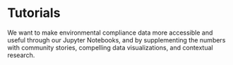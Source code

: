 
<Layout pageTitle="Tutorials" sidebarLinks={LearnPageSidebarLinks} activeHeaderLink="Learn">

# Tutorials

We want to make environmental compliance data more accessible and useful through our <Link to='/data/notebooks' rel='noreferrer noopener'>Jupyter Notebooks</Link>, and by supplementing the numbers with community stories, compelling data visualizations, and contextual research.

<div className='row'>
  <InfoCard
      title="EEW Introduction Video"
      description='A short video introducing the Environmental Enforcement Watch project and our approach.'
      link='https://www.youtube.com/watch?v=Q0iXOn-dY1g'
      image={intro}
  />
  <InfoCard
      title="Jupyter Notebook Demo"
      description='A video explaining how to run a Jupyter Notebook.'
      link='https://www.youtube.com/watch?v=KJuEK89Y73c'
      image={jupyter}
  />
  <InfoCard
      title="Watershed Notebook Demo"
      description='A video walkthrough of the Environmental Enforcement Watch watershed notebook - a data science tool that allows you to see what facilities are polluting under the Clean Water Act in watersheds that are interesting and relevant to you!'
      link='https://www.youtube.com/watch?v=gR5jVqb43os'
      image={watershed}
  />
  <InfoCard
      title="Watershed Notebook Guide"
      description='A detailed guide for educators, journalists, and civic organizers on how to get the most our of the watershed Notebook.'
      link='https://docs.google.com/document/d/1fOL1O30cAXS7iOZMItSekG8E8KIUfH-EaYG601W-ncM/edit'
      image={watersheddoc}
  />
</div>


</Layout>
